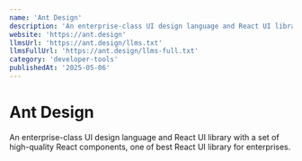 ```yaml
---
name: 'Ant Design'
description: 'An enterprise-class UI design language and React UI library with a set of high-quality React components, one of best React UI library for enterprises.'
website: 'https://ant.design'
llmsUrl: 'https://ant.design/llms.txt'
llmsFullUrl: 'https://ant.design/llms-full.txt'
category: 'developer-tools'
publishedAt: '2025-05-06'
---
```


# Ant Design

An enterprise-class UI design language and React UI library with a set of high-quality React components, one of best React UI library for enterprises.
